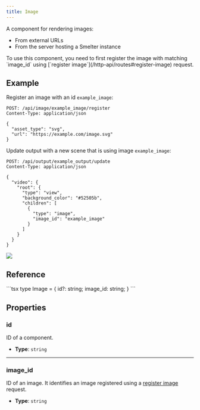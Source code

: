 ```yaml
---
title: Image
---
```



A component for rendering images:
- From external URLs
- From the server hosting a Smelter instance

<Aside> To use this component, you need to first register the image with matching `image_id` using [`register image`](/http-api/routes#register-image) request. </Aside>

## Example

Register an image with an id `example_image`:

<CollapsibleDetails summaryTitle='Register image request' open>

```http
POST: /api/image/example_image/register
Content-Type: application/json

{
  "asset_type": "svg",
  "url": "https://example.com/image.svg"
}
```

</CollapsibleDetails>

Update output with a new scene that is using image `example_image`:

<CollapsibleDetails summaryTitle='Update request' open>

```http
POST: /api/output/example_output/update
Content-Type: application/json

{
  "video": {
    "root": {
      "type": "view",
      "background_color": "#52505b",
      "children": [
        {
          "type": "image",
          "image_id": "example_image"
        }
      ]
    }
  }
}
```
</CollapsibleDetails>

<CollapsibleDetails summaryTitle='Output'>
  <img src={ExampleImage.src} />
</CollapsibleDetails>

## Reference

<CollapsibleDetails summaryTitle='Type definitions' open>
```tsx
type Image = {
  id?: string;
  image_id: string;
}
```
</CollapsibleDetails>


## Properties

### id
ID of a component.

- **Type**: `string`

---

### image_id
ID of an image. It identifies an image registered using a [register image](/http-api/routes#register-image) request.

- **Type**: `string`
